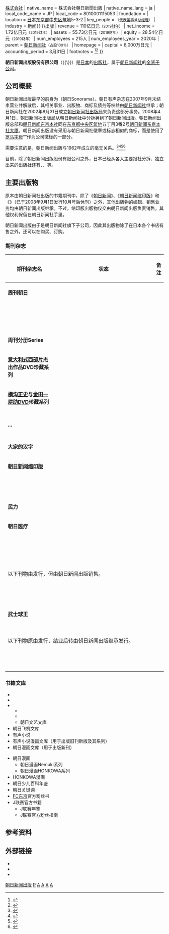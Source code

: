 {{Infobox company
| name               = 朝日新闻出版股份有限公司
| name_en            = Asahi Shimbun Publications Inc.
| logo               = File:Asahi Shimbun Publications logo.png
| logo_size          = 220px
| image              = File:Japanese Asahi Shimbun Tokyo head office.jpg
| image_size         = 260px
| image_caption      = [[朝日新闻东京本社大厦|朝日新闻东京本社大厦]]<br /><small>（朝日新闻出版总部所在地）</small>
| type               = [[私人公司|私人公司]]{{\}}[[株式会社|株式会社]]
| native_name        = 株式会社朝日新聞出版
| native_name_lang   = ja
| local_code_name    = JP
| local_code         = 8010001115053
| foundation         = {{Start date and age|df=yes|2008|04|01}}
| location           = [[日本|日本]][[东京都|东京都]][[中央区_(东京)|中央区]][[筑地|筑地]]5-3-2
| key_people         = {{Link-ja|青木康晋|青木康晋}}<small>（[[代表董事|代表董事]]兼[[总经理|总经理]]）</small>
| industry           = [[新闻|新闻]]{{·}}[[出版|出版]]
| revenue            = {{decrease}} 110亿[[日元|日元]]<small>（2019[[财年|财年]]）</small>
| net_income         = {{increase}} 1.72亿日元<small>（2019财年）</small>
| assets             = {{increase}} 55.73亿日元<small>（2019财年）</small>
| equity             = {{increase}} 28.54亿日元<small>（2019财年）</small>
| num_employees      = 215人
| num_employees_year = 2020年
| parent             = [[朝日新闻社|朝日新闻社]]<small>（占股100%）</small>
| homepage           = {{URL|https://publications.asahi.com/}}
| capital            = 8,000万日元
| accounting_period  = 3月31日
| footnotes          = <ref>{{cite web |title=会社情報 |url=https://publications.asahi.com/company/info/ |publisher=株式会社朝日新聞出版 |accessdate=2021-03-21 |archive-date=2020-08-21 |archive-url=https://web.archive.org/web/20200821132337/https://publications.asahi.com/company/info/ |dead-url=no }}</ref><ref>{{cite web |title=株式会社朝日新聞出版 第13期決算公告 |url=https://catr.jp/settlements/196d3/152043 |publisher=会社活動総合研究所 |accessdate=2021-03-21 |archive-date=2020-07-13 |archive-url=https://web.archive.org/web/20200713132829/https://catr.jp/settlements/196d3/152043 |dead-url=no }}</ref>
}}

{{Not|朝日新闻社|朝日出版社}}

'''朝日新闻出版股份有限公司'''（{{Lang-ja|株式会社朝日新聞出版}}{{\}}{{Lang-en|Asahi Shimbun Publications Inc.}}）是[[日本|日本]]的[[出版社|出版社]]，属于[[朝日新闻社|朝日新闻社]]的[[子公司|全资子公司]]。

== 公司概要 ==
朝日新闻出版最早的前身为{{Link-ja|朝日有声杂志|朝日ソノラマ|朝日有声杂志股份有限公司}}（朝日Sonorama）。朝日有声杂志在2007年9月末结束营业并解散后，其相关事业、出版物、商标及债务等权益由[[朝日新闻社|朝日新闻社]]继承；朝日新闻社在2002年8月31日成立[[朝日新闻社出版局|朝日新闻社出版局]]来负责这部分事务。2008年4月1日，朝日新闻社出版局从朝日新闻社中分拆另组了朝日新闻出版。朝日新闻出版总部和[[朝日新闻东京本社|朝日新闻东京本社]]同在[[东京都|东京都]][[中央区_(东京)|中央区]][[筑地|筑地]]五丁目3番2号[[朝日新闻东京本社大厦|朝日新闻东京本社大厦]]。朝日新闻出版没有采用与朝日新闻社徽章或标志相似的商标，而是使用了[[日语罗马字|罗马字母]]“{{lang|en|ASASHI}}”作为公司徽标的一部分。

需要注意的是，朝日新闻出版与1962年成立的{{Link-ja|朝日出版社|朝日出版社}}毫无关系。<ref>{{cite web |title=朝日出版社に４０件の抗議　橋下市長が朝日新聞出版と混同して批判、謝罪 |url=http://sankei.jp.msn.com/west/west_affairs/news/121025/waf12102512580025-n1.htm |website=[[MSN|MSN]] |publisher=[[产经新闻|产经新闻]] |accessdate=2021-03-21 |archiveurl=https://web.archive.org/web/20121226071658/http://sankei.jp.msn.com/west/west_affairs/news/121025/waf12102512580025-n1.htm |archivedate=2012-12-26 |language=ja |date=2012-10-25}}</ref><ref>{{cite web |title=朝日出版社:週刊朝日問題で混同される　橋下氏に訂正要求 |url=http://mainichi.jp/select/news/20121025k0000m040082000c.html |publisher=[[每日新闻|每日新闻]] |accessdate=2021-03-21 |archiveurl=https://web.archive.org/web/20121025185216/http://mainichi.jp/select/news/20121025k0000m040082000c.html |archivedate=2012-10-25 |language=ja |date=2012-10-25}}</ref><ref>{{cite web |title=朝日出版社:「朝日新聞出版」との混同を橋下市長が謝罪 |url=http://mainichi.jp/select/news/20121025k0000e040124000c.html |publisher=[[每日新闻|每日新闻]] |accessdate=2021-03-21 |archiveurl=https://web.archive.org/web/20121027191824/http://mainichi.jp/select/news/20121025k0000e040124000c.html |archivedate=2012-10-27 |language=ja |date=2012-10-25}}</ref><ref>{{cite web |title=朝日出版社に４０件の抗議　橋下市長が社名誤り批判 |url=http://www.sponichi.co.jp/society/news/2012/10/25/kiji/K20121025004406960.html |publisher=[[体育日本|体育日本]] |accessdate=2021-03-21 |archiveurl=https://web.archive.org/web/20150924191018/http://www.sponichi.co.jp/society/news/2012/10/25/kiji/K20121025004406960.html |archivedate=2015-09-24 |language=ja |date=2012-10-25}}</ref>

目前，除了朝日新闻出版股份有限公司之外，日本已经从各大主要报社分拆、独立出来的出版社还有{{Link-ja|日经出版|日経BP|日本经济新闻出版股份有限公司}}、{{Link-ja|每日新闻出版|毎日新聞出版|每日新闻出版股份有限公司}}、{{Link-ja|产经新闻出版|産経新聞出版|产经新闻出版股份有限公司}}等。

== 主要出版物 ==
原本由朝日新闻社出版的书籍期刊中，除了《[[朝日新闻|朝日新闻]]》、《[[朝日新闻|朝日新闻缩印版]]》和《{{Link-ja|论座|論座}}》（已于2008年9月1日发行10月号后休刊）之外，其他出版物的编辑、销售业务均由朝日新闻出版继承。不过，缩印版出版物仅交由朝日新闻出版负责销售，其他权利保留在朝日新闻社手里。

朝日新闻出版由于是朝日新闻社旗下子公司，因此其出版物除了在日本各个书店有售之外，还可以在{{Link-ja|报纸商店|新聞販売店|朝日新闻专卖宅配店“ASA”}}购买、订购。

=== 期刊杂志 ===
{| class="wikitable" style="width:55%; text-align:left;"
|-
! width=32% | 期刊杂志名 
! width=8%  | 状态 
! width=60% | 备注
|-
| '''[[周刊朝日|周刊朝日]]'''
| {{active|出版中}}
| 
|-
| '''{{Link-ja|AERA|AERA}}'''
| {{active|出版中}}
| 
|-
| '''{{Link-ja|juniorAERA|ジュニアエラ}}'''
| {{active|出版中}}
| 
|-
| '''{{lang|en|AERA STYLE MAGAZINE}}'''
| {{active|出版中}}
| 
|-
| '''{{lang|en|AERA with Kids}}'''
| {{active|出版中}}
| 
|-
| '''周刊分册Series'''
| {{active|出版中}}
| 
|-
| '''[[意大利式西部片|意大利式西部片]]杰出作品DVD珍藏系列'''
| {{active|出版中}}
| 
|-
| '''[[横沟正史|横沟正史]]与[[金田一耕助|金田一耕助]]DVD珍藏系列'''
| {{active|出版中}}
| 
|-
| '''{{Link-ja|小说Tripper|小説トリッパー}}'''
| {{active|出版中}}
| 
|-
| '''{{Link-ja|朝日摄影|アサヒカメラ}}
| {{active|出版中}}
| 
|-
| '''大家的汉字'''
| {{active|出版中}}
| 
|-
| '''[[朝日新闻|朝日新闻缩印版]]'''
| {{active|出版中}}
| {{small|发行方仍为[[朝日新闻社|朝日新闻社]]。}}
|-
| '''{{lang|en|Sesame}}'''
| {{active|出版中}}
| {{small|原由{{Link-ja|妇人出版社|婦人生活社}}出版发行，后转至{{Link-ja|角川SS传播|角川・エス・エス・コミュニケーションズ}}，最后转至朝日新闻出版。}}
|-
| '''{{lang|en|HONKOWA}}'''
| {{active|出版中}}
| 
|-
| '''{{Link-ja|Nemuki+|Nemuki+}}'''
| {{active|出版中}}
| 
|-
| '''民力'''
| {{lost|结束发行}}
| 
|-
| '''朝日医疗'''
| {{lost|结束发行}}
| 
|-
| '''{{Link-ja|汽车日本|オートカー・ジャパン}}'''
| {{no|休刊}}
| {{small|2015年休刊。}}
|-
| '''{{Link-ja|周刊漫画日本史|週刊マンガ日本史}}'''
| {{lost|结束发行}}
| 
|-
| '''{{Link-ja|男人藏身所|男の隠れ家}}'''
| {{lost|结束发行}}
| 
|-
| '''{{Link-ja|旅行与铁路|旅と鉄道}}'''
| {{lost|结束发行}}
| {{small|原由{{Link-ja|铁路期刊|鉄道ジャーナル}}出版发行，休刊后交由朝日新闻出版复刊。2017年移交给{{Link-ja|山与溪谷社|山と溪谷社}}出版发行。}}
|-
! colspan=3 | 以下刊物由{{Link-ja|From One|フロムワン}}发行，但由朝日新闻出版销售。
|-
| '''{{Link-ja|J联赛球王|Jリーグサッカーキング}}'''
| {{active|出版中}}
| 
|-
| '''{{Link-ja|浦和红钻Magazine|浦和レッズマガジン}}'''
| {{active|出版中}}
| {{small|2020年2月号之前由{{Link-ja|Aspect|アスペクト (企業)}}销售。}}
|-
| '''{{Link-ja|世界球王|ワールドサッカーキング}}'''
| {{active|出版中}}
| 
|-
| '''武士球王'''
| {{active|出版中}}
| {{small|月刊时代由[[讲谈社|讲谈社]]发行，转为不定期期刊后由From One发行。}}
|-
| '''{{Link-ja|足球游戏王|サッカーゲームキング}}'''
| {{active|出版中}}
| 
|-
! colspan=3 | 以下刊物原由{{Link-ja|朝日有声杂志|朝日ソノラマ}}发行，结业后转由朝日新闻出版继承发行。
|-
| '''{{Link-ja|Nemuki|Nemuki}}'''
| {{lost|结束发行}}
| 
|-
| '''{{Link-ja|梦幻馆|夢幻館}}'''
| {{no|休刊}}
| {{small|以《恐怖与幻想俱乐部》的名义改版为网络杂志。}}
|-
| '''{{Link-ja|真实恐怖故事 (杂志)|ほんとにあった怖い話 (雑誌)|真实恐怖故事}}'''
| {{lost|结束发行}}
| 
|}

=== 书籍文库 ===
{{Col-start}}
{{Col-2}}
* {{Link-ja|朝日选书|朝日選書}}
* {{Link-ja|朝日新书|朝日新書}}
* {{Link-ja|朝日文库|朝日文庫}}
** {{Link-ja|朝日小说|朝日ノベルズ}}
** {{Link-ja|有声小说文库|ソノラマ文庫}}
** 朝日文艺文库
* 朝日飞机文库
* 有声小说
* 有声小说漫画文库（用于出版旧刊新版及其系列）
* 朝日漫画文库（用于出版新刊）
{{Col-2}}
* 朝日漫画
** 朝日漫画Nemuki系列
** 朝日漫画HONKOWA系列
* HONKOWA漫画
* 朝日少儿百科年鉴
* 朝日关键词
* [[東京足球會|FC东京]]官方粉丝书
* J联赛官方书籍
** J联赛年鉴
** J联赛官方粉丝指南
{{Col-end}}

== 参考资料 ==
{{Reflist}}

== 外部链接 ==
* {{Official website|https://publications.asahi.com/}}{{ja}}
* {{Twitter|asahi_pub_PR|朝日新闻出版}}
* {{Facebook|AsahiShimbunPublications|朝日新闻出版}}

{{Authority control}}

[[Category:朝日新闻出版|]]
[[Category:朝日新闻社|P]]
[[Category:日本出版社|A]]
[[Category:中央區公司_(東京都)|A]]
[[Category:築地|A]]
[[Category:2008年成立的公司|A]]